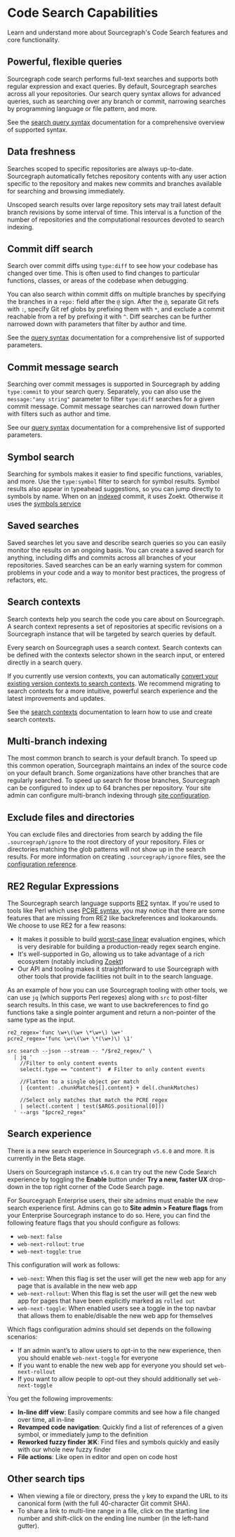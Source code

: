 # Code Search Capabilities

<p className="subtitle">Learn and understand more about Sourcegraph's Code Search features and core functionality.</p>

<LinkCards>
  <LinkCard href="https://about.sourcegraph.com/get-started?t=enterprise" imgSrc="https://sourcegraph.com/.assets/img/sourcegraph-mark.svg" imgAlt="Sourcegraph" title="Get single-tenant instance managed by Sourcegraph." description="Sign up and get a 30 day free trial for your team." />
</LinkCards>

## Powerful, flexible queries

Sourcegraph code search performs full-text searches and supports both regular expression and exact queries. By default, Sourcegraph searches across all your repositories. Our search query syntax allows for advanced queries, such as searching over any branch or commit, narrowing searches by programming language or file pattern, and more.

See the [search query syntax](/code-search/queries) documentation for a comprehensive overview of supported syntax.

## Data freshness

Searches scoped to specific repositories are always up-to-date. Sourcegraph automatically fetches repository contents with any user action specific to the repository and makes new commits and branches available for searching and browsing immediately.

Unscoped search results over large repository sets may trail latest default branch revisions by some interval of time. This interval is a function of the number of repositories and the computational resources devoted to search indexing.

## Commit diff search

Search over commit diffs using `type:diff` to see how your codebase has changed over time. This is often used to find changes to particular functions, classes, or areas of the codebase when debugging.

You can also search within commit diffs on multiple branches by specifying the branches in a `repo:` field after the `@` sign. After the `@`, separate Git refs with `:`, specify Git ref globs by prefixing them with `*`, and exclude a commit reachable from a ref by prefixing it with `^`. Diff searches can be further narrowed down with parameters that filter by author and time.

See the [query syntax](/code-search/queries#filters-diff-and-commit-searches-only) documentation for a comprehensive list of supported parameters.

## Commit message search

Searching over commit messages is supported in Sourcegraph by adding `type:commit` to your search query. Separately, you can also use the `message:"any string"` parameter to filter `type:diff` searches for a given commit message. Commit message searches can narrowed down further with filters such as author and time.

See our [query syntax](/code-search/queries#diff-and-commit-searches-only) documentation for a comprehensive list of supported parameters.

## Symbol search

Searching for symbols makes it easier to find specific functions, variables, and more. Use the `type:symbol` filter to search for symbol results. Symbol results also appear in typeahead suggestions, so you can jump directly to symbols by name. When on an [indexed](/admin/search#indexed-search) commit, it uses Zoekt. Otherwise it uses the [symbols service](/code-search/types/symbol)

## Saved searches

Saved searches let you save and describe search queries so you can easily monitor the results on an ongoing basis. You can create a saved search for anything, including diffs and commits across all branches of your repositories. Saved searches can be an early warning system for common problems in your code and a way to monitor best practices, the progress of refactors, etc.

## Search contexts

Search contexts help you search the code you care about on Sourcegraph. A search context represents a set of repositories at specific revisions on a Sourcegraph instance that will be targeted by search queries by default.

Every search on Sourcegraph uses a search context. Search contexts can be defined with the contexts selector shown in the search input, or entered directly in a search query.

If you currently use version contexts, you can automatically [convert your existing version contexts to search contexts](/admin/how-to/converting-version-contexts-to-search-contexts). We recommend migrating to search contexts for a more intuitive, powerful search experience and the latest improvements and updates.

See the [search contexts](/code-search/working/search_contexts) documentation to learn how to use and create search contexts.

## Multi-branch indexing

The most common branch to search is your default branch. To speed up this common operation, Sourcegraph maintains an index of the source code on your default branch. Some organizations have other branches that are regularly searched. To speed up search for those branches, Sourcegraph can be configured to index up to 64 branches per repository. Your site admin can configure multi-branch indexing through [site configuration](/admin/search#multi-branch-indexing).

## Exclude files and directories

You can exclude files and directories from search by adding the file `.sourcegraph/ignore` to the root directory of your repository. Files or directories matching the glob patterns will not show up in the search results. For more information on creating `.sourcegraph/ignore` files, see the [configuration reference](/admin/search#exclude-files-and-directories).

## RE2 Regular Expressions

The Sourcegraph search language supports [RE2](https://golang.org/s/re2syntax) syntax. If you're used to tools like Perl which uses [PCRE syntax](https://www.pcre.org/original/doc/html/pcresyntax.html), you may notice that there are some features that are missing from RE2 like backreferences and lookarounds. We choose to use RE2 for a few reasons:
- It makes it possible to build [worst-case linear](https://swtch.com/~rsc/regexp/regexp1.html) evaluation engines, which is very desirable for building a production-ready regex search engine.
- It's well-supported in Go, allowing us to take advantage of a rich ecosystem (notably including [Zoekt](https://github.com/sourcegraph/zoekt))
- Our API and tooling makes it straightforward to use Sourcegraph with other tools that provide facilities not built in to the search language.

As an example of how you can use Sourcegraph tooling with other tools, we can use `jq` (which supports Perl regexes) along with `src` to post-filter search results. In this case, we want to use backreferences to find go functions take a single pointer argument and return a non-pointer of the same type as the input.

```shell
re2_regex='func \w+\(\w+ \*\w+\) \w+'
pcre2_regex='func \w+\(\w+ \*(\w+)\) \1'

src search --json --stream -- "/$re2_regex/" \
  | jq '
    //Filter to only content events
    select(.type == "content")  # Filter to only content events

    //Flatten to a single object per match
    | {content: .chunkMatches[].content} + del(.chunkMatches)

    //Select only matches that match the PCRE regex
    | select(.content | test($ARGS.positional[0]))
  ' --args "$pcre2_regex"
```

## Search experience

<Callout type="note">There is a new search experience in Sourcegraph `v5.6.0` and more. It is currently in the Beta stage.</Callout>

Users on Sourcegraph instance `v5.6.0` can try out the new Code Search experience by toggling the **Enable** button under **Try a new, faster UX** drop-down in the top right corner of the Code Search page.

For Sourcegraph Enterprise users, their site admins must enable the new search experience first. Admins can go to **Site admin > Feature flags** from your Enterprise Sourcegraph instance to do so. Here, you can find the following feature flags that you should configure as follows:

- `web-next`: `false`
- `web-next-rollout`: `true`
- `web-next-toggle`: `true`

This configuration will work as follows:

- `web-next`: When this flag is set the user will get the new web app for any page that is available in the new web app
- `web-next-rollout`: When this flag is set the user will get the new web app for pages that have been explicitly marked as `rolled out`
- `web-next-toggle`: When enabled users see a toggle in the top navbar that allows them to enable/disable the new web app for themselves

Which flags configuration admins should set depends on the following scenarios:

- If an admin want’s to allow users to opt-in to the new experience, then you should enable `web-next-toggle` for everyone
- If you want to enable the new web app for everyone you should set `web-next-rollout`
- If you want to allow people to opt-out they should additionally set `web-next-toggle`

You get the following improvements:

- **In-line diff view**: Easily compare commits and see how a file changed over time, all in-line
- **Revamped code navigation**: Quickly find a list of references of a given symbol, or immediately jump to the definition
- **Reworked fuzzy finder ⌘K**: Find files and symbols quickly and easily with our whole new fuzzy finder
- **File actions**: Like open in editor and open on code host

## Other search tips

- When viewing a file or directory, press the `y` key to expand the URL to its canonical form (with the full 40-character Git commit SHA).
- To share a link to multi-line range in a file, click on the starting line number and shift-click on the ending line number (in the left-hand gutter).
